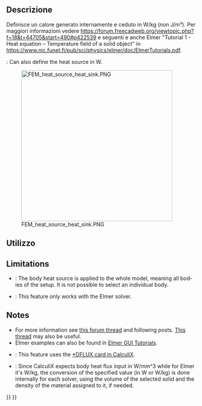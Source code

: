 <languages/>

<div class="mw-translate-fuzzy">
{{Docnav/it|[[FEM_ConstraintTemperature/it|Vincolo temperatura]]|[[FEM_MeshNetgenFromShape/it|Mesh FEM da forma con Netgen]]|[[FEM_Workbench/it|FEM]]|IconL=FEM_ConstraintTemperature.png|IconC=Workbench_FEM.svg|IconR=FEM_MeshNetgenFromShape.png}}
</div>

<div class="mw-translate-fuzzy">
{{GuiCommand/it|Name=FEM ConstraintBodyHeatSource|Name/it=Vincolo fonte di calore del corpo|Icon=Fem-constraint-heatflux.svg|MenuLocation= Modello → Vincoli termici → Vincolo fonte di calore del corpo||Workbenches=[[FEM_Workbench/it|FEM]]|Shortcut=|SeeAlso=[[FEM_tutorial/it|Tutorial FEM]]}}
</div>

<span id="Description"></span>
==Descrizione==

<div class="mw-translate-fuzzy">
Definisce un calore generato internamente e ceduto in W/kg (non J/m³).
Per maggiori informazioni vedere https://forum.freecadweb.org/viewtopic.php?f=18&t=44705&start=490#p422539 e seguenti e anche Elmer "Tutorial 1 - Heat equation – Temperature field of a solid object" in https://www.nic.funet.fi/pub/sci/physics/elmer/doc/ElmerTutorials.pdf.
</div>

<div lang="en" dir="ltr" class="mw-content-ltr">
{{VersionPlus|1.0}}: Can also define the heat source in W.
</div>

[[Image:FEM_heat_source_heat_sink.PNG|400px]]
<div lang="en" dir="ltr" class="mw-content-ltr">
{{Caption|Heat sink with a chip underneath serving as a body heat source}}
</div>

<span id="Usage"></span>
==Utilizzo==

<div class="mw-translate-fuzzy">
{{Userdocnavi/it}}
</div>

<div lang="en" dir="ltr" class="mw-content-ltr">
==Limitations==
</div>

<div lang="en" dir="ltr" class="mw-content-ltr">
* {{VersionMinus|0.20}}: The body heat source is applied to the whole model, meaning all bodies of the setup. It is not possible to select an individual body.
* {{VersionMinus|0.21}}: This feature only works with the Elmer solver.
</div>

<div lang="en" dir="ltr" class="mw-content-ltr">
==Notes==
</div>

<div lang="en" dir="ltr" class="mw-content-ltr">
* For more information see [https://forum.freecad.org/viewtopic.php?f=18&t=44705&start=490#p422539 this forum thread] and following posts. [https://forum.freecad.org/viewtopic.php?f=18&t=28926 This thread] may also be useful.
* Elmer examples can also be found in [https://www.nic.funet.fi/pub/sci/physics/elmer/doc/ElmerTutorials.pdf Elmer GUI Tutorials].
* {{VersionPlus|1.0}}: This feature uses the [https://web.mit.edu/calculix_v2.7/CalculiX/ccx_2.7/doc/ccx/node188.html *DFLUX card in CalculiX].
* {{VersionPlus|1.0}}: Since CalculiX expects body heat flux input in W/mm^3 while for Elmer it's W/kg, the conversion of the specified value (in W or W/kg) is done internally for each solver, using the volume of the selected solid and the density of the material assigned to it, if needed.
</div>

<div class="mw-translate-fuzzy">
{{Docnav/it|[[FEM_ConstraintTemperature/it|Vincolo temperatura]]|[[FEM_MeshNetgenFromShape/it|Mesh FEM da forma con Netgen]]|[[FEM_Workbench/it|FEM]]|IconL=FEM_ConstraintTemperature.png|IconC=Workbench_FEM.svg|IconR=FEM_MeshNetgenFromShape.png}}
</div>

{{FEM Tools navi{{#translation:}}}}
{{Userdocnavi{{#translation:}}}}